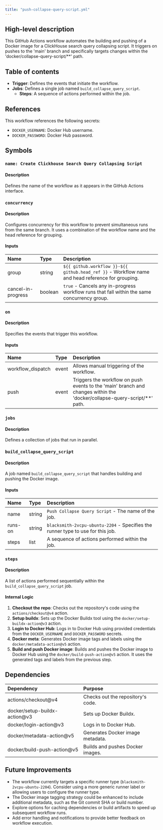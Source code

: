 ```yaml
---
title: "push-collapse-query-script.yml"
---
```


## High-level description
This GitHub Actions workflow automates the building and pushing of a Docker image for a ClickHouse search query collapsing script. It triggers on pushes to the 'main' branch and specifically targets changes within the 'docker/collapse-query-script/**' path.

## Table of contents
- **Trigger**: Defines the events that initiate the workflow.
- **Jobs**: Defines a single job named `build_collapse_query_script`.
  - **Steps**: A sequence of actions performed within the job.

## References
This workflow references the following secrets:
- `DOCKER_USERNAME`: Docker Hub username.
- `DOCKER_PASSWORD`: Docker Hub password.

## Symbols
### `name: Create Clickhouse Search Query Collapsing Script`
#### Description
Defines the name of the workflow as it appears in the GitHub Actions interface.

### `concurrency`
#### Description
Configures concurrency for this workflow to prevent simultaneous runs from the same branch. It uses a combination of the workflow name and the head reference for grouping.

#### Inputs
| Name | Type | Description |
|:-----|:-----|:------------|
| group | string | `${{ github.workflow }}-${{ github.head_ref }}` - Workflow name and head reference for grouping. |
| cancel-in-progress | boolean | `true` - Cancels any in-progress workflow runs that fall within the same concurrency group. |

### `on`
#### Description
Specifies the events that trigger this workflow.

#### Inputs
| Name | Type | Description |
|:-----|:-----|:------------|
| workflow_dispatch | event | Allows manual triggering of the workflow. |
| push | event | Triggers the workflow on push events to the 'main' branch and changes within the 'docker/collapse-query-script/**' path. |

### `jobs`
#### Description
Defines a collection of jobs that run in parallel.

### `build_collapse_query_script`
#### Description
A job named `build_collapse_query_script` that handles building and pushing the Docker image.

#### Inputs
| Name | Type | Description |
|:-----|:-----|:------------|
| name | string | `Push Collapse Query Script` - The name of the job. |
| runs-on | string | `blacksmith-2vcpu-ubuntu-2204` - Specifies the runner type to use for this job. |
| steps | list | A sequence of actions performed within the job. |

### `steps`
#### Description
A list of actions performed sequentially within the `build_collapse_query_script` job.

#### Internal Logic
1. **Checkout the repo**: Checks out the repository's code using the `actions/checkout@v4` action.
2. **Setup buildx**: Sets up the Docker Buildx tool using the `docker/setup-buildx-action@v3` action.
3. **Login to Docker Hub**: Logs in to Docker Hub using provided credentials from the `DOCKER_USERNAME` and `DOCKER_PASSWORD` secrets.
4. **Docker meta**: Generates Docker image tags and labels using the `docker/metadata-action@v5` action.
5. **Build and push Docker image**: Builds and pushes the Docker image to Docker Hub using the `docker/build-push-action@v5` action. It uses the generated tags and labels from the previous step.

## Dependencies
| Dependency | Purpose |
|:-----------|:--------|
| actions/checkout@v4 | Checks out the repository's code. |
| docker/setup-buildx-action@v3 | Sets up Docker Buildx. |
| docker/login-action@v3 | Logs in to Docker Hub. |
| docker/metadata-action@v5 | Generates Docker image metadata. |
| docker/build-push-action@v5 | Builds and pushes Docker images. |

## Future Improvements
- The workflow currently targets a specific runner type (`blacksmith-2vcpu-ubuntu-2204`). Consider using a more generic runner label or allowing users to configure the runner type.
- The Docker image tagging strategy could be enhanced to include additional metadata, such as the Git commit SHA or build number.
- Explore options for caching dependencies or build artifacts to speed up subsequent workflow runs.
- Add error handling and notifications to provide better feedback on workflow execution.
